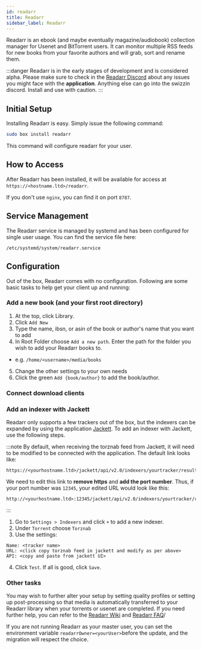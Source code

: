 ```yaml
---
id: readarr
title: Readarr
sidebar_label: Readarr
---
```


Readarr is an ebook (and maybe eventually magazine/audiobook) collection manager for Usenet and BitTorrent users. It can monitor multiple RSS feeds for new books from your favorite authors and will grab, sort and rename them.

:::danger
Readarr is in the early stages of development and is considered alpha.
Please make sure to check in the [Readarr Discord](https://readarr.com/discord) about any issues you might face with the **application**.
Anything else can go into the swizzin discord.
Install and use with caution.
:::

## Initial Setup

Installing Readarr is easy. Simply issue the following command:

```bash main
sudo box install readarr
```

This command will configure readarr for your user.

## How to Access

After Readarr has been installed, it will be available for access at `https://<hostname.ltd>/readarr`.

If you don't use `nginx`, you can find it on port `8787`.

## Service Management

The Readarr service is managed by systemd and has been configured for single user usage. You can find the service file here:

```
/etc/systemd/system/readarr.service
```


<SystemdTabs service="readarr"/>

## Configuration

Out of the box, Readarr comes with no configuration. Following are some basic tasks to help get your client up and running:

### Add a new book (and your first root directory)

1. At the top, click Library.
2. Click `Add New`
3. Type the name, ibsn, or asin of the book or author's name that you want to add
4. In Root Folder choose `Add a new path`. Enter the path for the folder you wish to add your Readarr books to.
  - e.g. `/home/<username>/media/books`
5. Change the other settings to your own needs
6. Click the green `Add {book/author}` to add the book/author.

### Connect download clients

<Conn4Arrs />

### Add an indexer with Jackett
Readarr only supports a few trackers out of the box, but the indexers can be expanded by using the application [Jackett](jackett.mdx). To add an indexer with Jackett, use the following steps.

:::note
By default, when receiving the torznab feed from Jackett, it will need to be modified to be connected with the application. The default link looks like:

```plaintext
https://<yourhostname.ltd>/jackett/api/v2.0/indexers/yourtracker/results/torznab/
```

We need to edit this link to **remove https** and **add the port number**. Thus, if your port number was `12345`, your edited URL would look like this:

```plaintext
http://<yourhostname.ltd>:12345/jackett/api/v2.0/indexers/yourtracker/results/torznab/
```
:::

1. Go to `Settings > Indexers` and click `+` to add a new indexer.
2. Under `Torrent` choose `Torznab`
3. Use the settings:
```plaintext main
Name: <tracker name>
URL: <click copy torznab feed in jackett and modify as per above>
API: <copy and paste from jackett UI>
```
4. Click `Test`. If all is good, click `Save`.

### Other tasks

You may wish to further alter your setup by setting quality profiles or setting up post-processing so that media is automatically transferred to your Readarr library when your torrents or usenet are completed. 
If you need further help, you can refer to the [Readarr Wiki](https://wiki.servarr.com/Readarr) and [Readarr FAQ](https://wiki.servarr.com/Readarr_FAQ)/

   
If you are not running Readarr as your master user, you can set the environment variable `readarrOwner=<yourUser>`before the update, and the migration will respect the choice.
